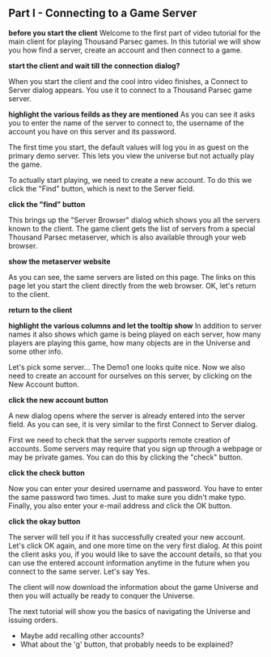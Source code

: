 == Part I - Connecting to a Game Server ==

'''before you start the client'''
Welcome to the first part of video tutorial for the main client for playing Thousand Parsec games. In this tutorial we will show you how find a server, create an account and then connect to a game.

'''start the client and wait till the connection dialog?'''

When you start the client and the cool intro video finishes, a Connect to Server dialog appears. You use it to connect to a Thousand Parsec game server.

'''highlight the various feilds as they are mentioned'''
As you can see it asks you to enter the name of the server to connect to, the username of the account you have on this server and its password. 

The first time you start, the default values will log you in as guest on the primary demo server. This lets you view the universe but not actually play the game. 

To actually start playing, we need to create a new account. To do this we click the "Find" button, which is next to the Server field. 

'''click the "find" button'''

This brings up the "Server Browser" dialog which shows you all the servers known to the client. The game client gets the list of servers from a special Thousand Parsec metaserver, which is also available through your web browser.  

'''show the metaserver website'''

As you can see, the same servers are listed on this page. The links on this page let you start the client directly from the web browser. OK, let's return to the client. 

'''return to the client'''

'''highlight the various columns and let the tooltip show'''
In addition to server names it also shows which game is being played on each server, how many players are playing this game, how many objects are in the Universe and some other info.

Let's pick some server... The Demo1 one looks quite nice. Now we also need to create an account for ourselves on this server, by clicking on the New Account button.

'''click the new account button'''

A new dialog opens where the server is already entered into the server field. As you can see, it is very similar to the first Connect to Server dialog. 

First we need to check that the server supports remote creation of accounts. Some servers may require that you sign up through a webpage or may be private games. You can do this by clicking the "check" button.

'''click the check button'''

Now you can enter your desired username and password. You have to enter the same password two times. Just to make sure you didn't make typo. Finally, you also enter your e-mail address and click the OK button.

'''click the okay button'''

The server will tell you if it has successfully created your new account. Let's click OK again, and one more time on the very first dialog. At this point the client asks you, if you would like to save the account details, so that you can use the entered account information anytime in the future when you connect to the same server. Let's say Yes.

The client will now download the information about the game Universe and then you will actually be ready to conquer the Universe.

The next tutorial will show you the basics of navigating the Universe and issuing orders.

* Maybe add recalling other accounts?
* What about the 'g' button, that probably needs to be explained?